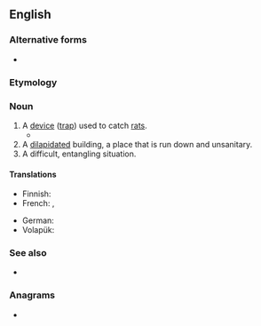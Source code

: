 {{also|rat trap}}
==English==

===Alternative forms===
* {{alt|en|rat trap|rat-trap}}

===Etymology===
{{compound|en|rat|trap}}

===Noun===
{{en-noun}}

# A [[device]] ([[trap]]) used to catch [[rat]]s.
#* {{quote-text|en|author=[[w:Selma Lagerlöf|Selma Lagerlöf]]|title=The Rattrap|passage=... the whole world with its lands and seas, its cities and villages - was nothing but a big '''rattrap'''. It had never existed for any other purpose than to set baits for people. It offered riches and joys, shelter and food, heat and clothing, exactly as the '''rattrap''' offered cheese and pork, and as soon as anyone let himself be tempted to touch the bait, it closed in on him, and then everything came to an end.}}
# A [[dilapidated]] building, a place that is run down and unsanitary.
# A difficult, entangling situation.

====Translations====
{{trans-top|device used to catch rats}}
* Finnish: {{t+|fi|rotanloukku}}
* French: {{t|fr|piège à rats|m}}, {{t+|fr|ratière|f}}
{{trans-mid}}
* German: {{t+|de|Rattenfalle|f}}
* Volapük: {{t|vo|ratiträp}}
{{trans-bottom}}

{{trans-top|dilapidated, unsanitary building}}
{{trans-mid}}
{{trans-bottom}}

{{trans-top|difficult, entangling situation}}
{{trans-mid}}
{{trans-bottom}}

===See also===
* {{l|en|rat trap}}

===Anagrams===
* {{anagrams|en|a=aaprrtt|Parratt}}